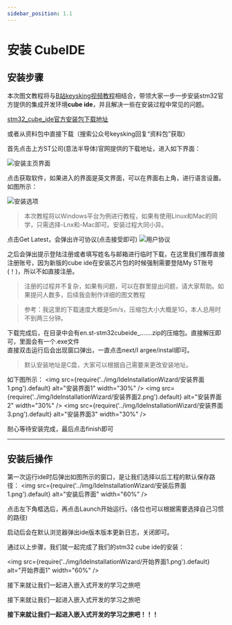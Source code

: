 ```yaml
---
sidebar_position: 1.1
---
```


# 安装 CubeIDE 

## 安装步骤

本次图文教程将与[B站keysking视频教程](https://www.bilibili.com/video/BV1HM411b78E "好看的很!!")相结合，带领大家一步一步安装stm32官方提供的集成开发环境**cube ide**，并且解决一些在安装过程中常见的问题。

[stm32_cube_ide官方安装包下载地址](https://www.st.com/zh/development-tools/stm32cubeide.html)

或者从资料包中直接下载（搜索公众号keysking回复“资料包”获取）

首先点击上方ST公司(意法半导体)官网提供的下载地址，进入如下界面：

![安装主页界面](../img/IdeInstallationWizard/下载主页界面.png)

点击获取软件，如果进入的界面是英文界面，可以在界面右上角，进行语言设置。  
如图所示：

![安装选项](../img/IdeInstallationWizard/安装选项.png)

> 本次教程将以Windows平台为例进行教程，如果有使用Linux和Mac的同学，只需选择-Lnx和-Mac即可。安装过程大同小异。

点击Get Latest，会弹出许可协议(点击接受即可)
![用户协议](../img/IdeInstallationWizard/用户协议.png)

之后会弹出提示登陆注册或者填写姓名与邮箱进行临时下载，在这里我们推荐直接注册账号，因为新版的cube ide在安装芯片包的时候强制需要登陆My ST账号(！)，所以不如直接注册。
> 注册的过程并不复杂，如果有问题，可以在群里提出问题，请大家帮助。如果提问人数多，后续我会制作详细的图文教程

> 参考：我这里的下载速度大概是5m/s，压缩包大小大概是1G，本人总用时不到两三分钟。

下载完成后，在目录中会有en.st-stm32cubeide_…….zip的压缩包。直接解压即可，里面会有一个.exe文件  
直接双击运行后会出现窗口弹出，一直点击next/I argee/install即可。  

> 默认安装地址是C盘，大家可以根据自己需要来更改安装地址。

如下图所示：
<img src={require('../img/IdeInstallationWizard/安装界面1.png').default} alt="安装界面1" width="30%" />
<img src={require('../img/IdeInstallationWizard/安装界面2.png').default} alt="安装界面2" width="30%" />
<img src={require('../img/IdeInstallationWizard/安装界面3.png').default} alt="安装界面3" width="30%" />

耐心等待安装完成，最后点击finish即可

---

## 安装后操作

第一次运行ide时后弹出如图所示的窗口，是让我们选择以后工程的默认保存路径：
<img src={require('../img/IdeInstallationWizard/安装后界面1.png').default} alt="安装后界面" width="60%" />  

点击左下角框选后，再点击Launch开始运行。(各位也可以根据需要选择自己习惯的路径)

启动后会在默认浏览器弹出ide版本版本更新日志，关闭即可。

通过以上步骤，我们就一起完成了我们的stm32 cube ide的安装：

<img src={require('../img/IdeInstallationWizard/开始界面1.png').default} alt="开始界面1" width="60%" />

接下来就让我们一起进入嵌入式开发的学习之旅吧

接下来就让我们一起进入嵌入式开发的学习之旅吧

**接下来就让我们一起进入嵌入式开发的学习之旅吧！！！**





